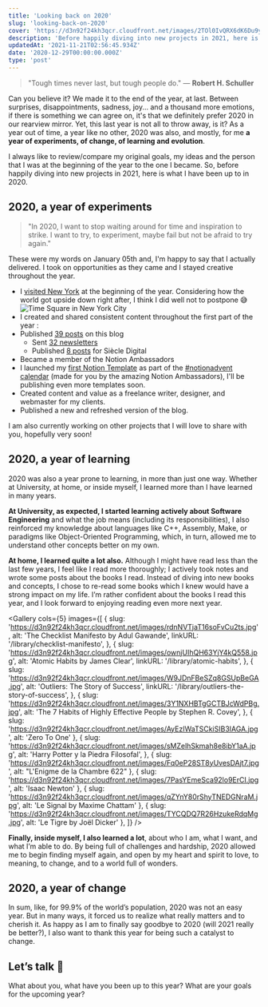 ```yaml
---
title: 'Looking back on 2020'
slug: 'looking-back-on-2020'
cover: 'https://d3n92f24kh3qcr.cloudfront.net/images/2TOl0IvQRX6dK6Du9y5Q.jpg'
description: 'Before happily diving into new projects in 2021, here is what I have been up to in 2020.'
updatedAt: '2021-11-21T02:56:45.934Z'
date: '2020-12-29T00:00:00.000Z'
type: 'post'
---
```


> "Tough times never last, but tough people do." — **Robert H. Schuller**

Can you believe it? We made it to the end of the year, at last. Between surprises, disappointments, sadness, joy... and a thousand more emotions, if there is something we can agree on, it's that we definitely prefer 2020 in our rearview mirror. Yet, this last year is not all to throw away, is it? As a year out of time, a year like no other, 2020 was also, and mostly, for me **a year of experiments, of change, of learning and evolution**.

I always like to review/compare my original goals, my ideas and the person that I was at the beginning of the year to the one I became. So, before happily diving into new projects in 2021, here is what I have been up to in 2020.

## 2020, a year of experiments

> "In 2020, I want to stop waiting around for time and inspiration to strike. I want to try, to experiment, maybe fail but not be afraid to try again."

These were my words on January 05th and, I'm happy to say that I actually delivered. I took on opportunities as they came and I stayed creative throughout the year.

-   I [visited New York](/blog/new-york-city-2019/) at the beginning of the year. Considering how the world got upside down right after, I think I did well not to postpone 😅
    ![Time Square in New York City](https://d3n92f24kh3qcr.cloudfront.net/images/IGInJnsjQE6z87Lbb8nT.jpg)
-   I created and shared consistent content throughout the first part of the year :
-   Published [39 posts](https://mathcrln.com) on this blog
    -   Sent [32 newsletters](https://mathcrln.substack.com)
    -   Published [8 posts](https://siecledigital.fr/author/mathieuceraline/) for Siècle Digital
-   Became a member of the Notion Ambassadors
-   I launched my [first Notion Template](https://gumroad.com/l/StudentWorkflow) as part of the [#notionadvent calendar](https://www.notion.so/December-19th-5dc449a65b34428692cce1cf6b228d06) (made for you by the amazing Notion Ambassadors), I'll be publishing even more templates soon.
-   Created content and value as a freelance writer, designer, and webmaster for my clients.
-   Published a new and refreshed version of the blog.

I am also currently working on other projects that I will love to share with you, hopefully very soon!

## 2020, a year of learning

2020 was also a year prone to learning, in more than just one way. Whether at University, at home, or inside myself, I learned more than I have learned in many years.

**At University, as expected, I started learning actively about Software Engineering** and what the job means (including its responsibilities), I also reinforced my knowledge about languages like C++, Assembly, Make, or paradigms like Object-Oriented Programming, which, in turn, allowed me to understand other concepts better on my own.

**At home, I learned quite a lot also.** Although I might have read less than the last few years, I feel like I read more thoroughly; I actively took notes and wrote some posts about the books I read. Instead of diving into new books and concepts, I chose to re-read some books which I knew would have a strong impact on my life. I’m rather confident about the books I read this year, and I look forward to enjoying reading even more next year.

<Gallery
	cols={5}
	images={[
		{
			slug: 'https://d3n92f24kh3qcr.cloudfront.net/images/rdnNVTjaT16soFvCu2ts.jpg',
			alt: 'The Checklist Manifesto by Adul Gawande',
			linkURL: '/library/checklist-manifesto',
		},
		{
			slug: 'https://d3n92f24kh3qcr.cloudfront.net/images/ownjUIhQH63YjY4kQ558.jpg',
			alt: 'Atomic Habits by James Clear',
			linkURL: '/library/atomic-habits',
		},
		{
			slug: 'https://d3n92f24kh3qcr.cloudfront.net/images/W9JDnFBeSZq8GSUpBeGA.jpg',
			alt: 'Outliers: The Story of Success',
			linkURL: '/library/outliers-the-story-of-success',
		},
		{
			slug: 'https://d3n92f24kh3qcr.cloudfront.net/images/3Y1NXHBTgGCTBJcWdPBg.jpg',
			alt: 'The 7 Habits of Highly Effective People by Stephen R. Covey',
		},
		{ slug: 'https://d3n92f24kh3qcr.cloudfront.net/images/AyEzIWaTSCkiSIB3IAGA.jpg', alt: 'Zero To One' },
		{
			slug: 'https://d3n92f24kh3qcr.cloudfront.net/images/sMZelhSkmah8e8ibY1aA.jpg',
			alt: 'Harry Potter y la Piedra Filosofal',
		},
		{ slug: 'https://d3n92f24kh3qcr.cloudfront.net/images/Fq0eP28ST8yUvesDAjt7.jpg', alt: "L'Enigme de la Chambre 622" },
		{ slug: 'https://d3n92f24kh3qcr.cloudfront.net/images/7PasYEmeSca92lo9ErCI.jpg', alt: 'Isaac Newton' },
		{ slug: 'https://d3n92f24kh3qcr.cloudfront.net/images/qZYnY80rShyTNEDGNraM.jpg', alt: 'Le Signal by Maxime Chattam' },
		{ slug: 'https://d3n92f24kh3qcr.cloudfront.net/images/TYCQDQ7R26HzukeRdqMg.jpg', alt: 'Le Tigre by Joël Dicker' },
	]}
/>

**Finally, inside myself, I also learned a lot**, about who I am, what I want, and what I’m able to do. By being full of challenges and hardship, 2020 allowed me to begin finding myself again, and open by my heart and spirit to love, to meaning, to change, and to a world full of wonders.

## 2020, a year of change

In sum, like, for 99.9% of the world’s population, 2020 was not an easy year. But in many ways, it forced us to realize what really matters and to cherish it. As happy as I am to finally say goodbye to 2020 (will 2021 really be better?), I also want to thank this year for being such a catalyst to change.

## Let’s talk 💬

What about you, what have you been up to this year? What are your goals for the upcoming year?
